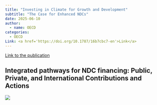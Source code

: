 ```yaml
---
title: "Investing in Climate for Growth and Development"
subtitle: "The Case for Enhanced NDCs"
date: 2025-06-10
author:
  - name: OECD
categories: 
  - OECD
Link: <a href='https://doi.org/10.1787/16b7cbc7-en'>Link</a>
---
```


[Link to the publication](https://www.oecd.org/en/publications/investing-in-climate-for-growth-and-development_16b7cbc7-en.html)

## Integrated pathways for NDC financing: Public, Private, and International Contributions and Actions
![](ndc-financing-policy-actions.png)